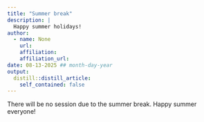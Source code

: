 ```yaml
---
title: "Summer break"
description: |
  Happy summer holidays!
author:
  - name: None
    url:
    affiliation: 
    affiliation_url: 
date: 08-13-2025 ## month-day-year
output:
  distill::distill_article:
    self_contained: false
---
```


There will be no session due to the summer break. Happy summer everyone!


